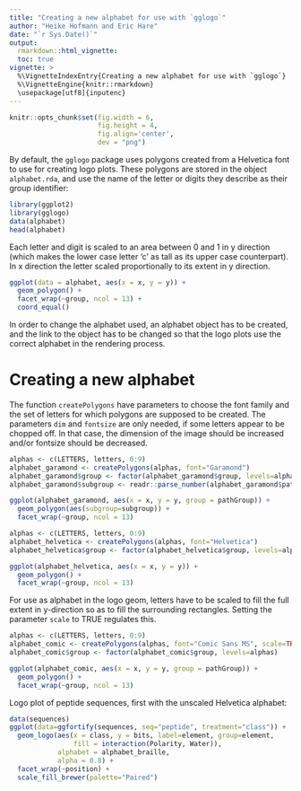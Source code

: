 ```yaml
---
title: "Creating a new alphabet for use with `gglogo`"
author: "Heike Hofmann and Eric Hare"
date: "`r Sys.Date()`"
output:
  rmarkdown::html_vignette:
  toc: true
vignette: >
  %\VignetteIndexEntry{Creating a new alphabet for use with `gglogo`}
  %\VignetteEngine{knitr::rmarkdown}
  \usepackage[utf8]{inputenc}
---
```



```r
knitr::opts_chunk$set(fig.width = 6,
                      fig.height = 4,
                      fig.align='center',
                      dev = "png")
```

By default, the `gglogo` package uses polygons created from a Helvetica font to use for creating logo plots. These polygons are stored in the object `alphabet.rda`, and use the name of the letter or digits they describe as their group identifier:

```r
library(ggplot2)
library(gglogo)
data(alphabet)
head(alphabet)
```
Each letter and digit is scaled to an area between 0 and 1 in y direction (which makes the lower case letter 'c' as tall as its upper case counterpart). In x direction the letter scaled proportionally to its extent in y direction. 
```r
ggplot(data = alphabet, aes(x = x, y = y)) +
  geom_polygon() +
  facet_wrap(~group, ncol = 13) +
  coord_equal()
```

In order to change the alphabet used, an alphabet object has to be created, and the link to the object has to be changed so that the logo plots use the correct alphabet in the rendering process.

# Creating a new alphabet

The function `createPolygons` have parameters to choose the font family and the set of letters for which polygons are supposed to be created. The parameters `dim` and `fontsize` are only needed, if some letters appear to be chopped off. In that case, the dimension of the image should be increased and/or fontsize should be decreased.

```r
alphas <- c(LETTERS, letters, 0:9)
alphabet_garamond <- createPolygons(alphas, font="Garamond")
alphabet_garamond$group <- factor(alphabet_garamond$group, levels=alphas)
alphabet_garamond$subgroup <- readr::parse_number(alphabet_garamond$pathGroup)

ggplot(alphabet_garamond, aes(x = x, y = y, group = pathGroup)) +
  geom_polygon(aes(subgroup=subgroup)) +
  facet_wrap(~group, ncol = 13)
```

```r
alphas <- c(LETTERS, letters, 0:9)
alphabet_helvetica <- createPolygons(alphas, font="Helvetica")
alphabet_helvetica$group <- factor(alphabet_helvetica$group, levels=alphas)

ggplot(alphabet_helvetica, aes(x = x, y = y)) +
  geom_polygon() +
  facet_wrap(~group, ncol = 13)
```

For use as alphabet in the logo geom, letters have to be scaled to fill the full extent in y-direction so as to fill the surrounding rectangles.
Setting the parameter `scale` to TRUE regulates this.
```r
alphas <- c(LETTERS, letters, 0:9)
alphabet_comic <- createPolygons(alphas, font="Comic Sans MS", scale=TRUE)
alphabet_comic$group <- factor(alphabet_comic$group, levels=alphas)

ggplot(alphabet_comic, aes(x = x, y = y, group = pathGroup)) +
  geom_polygon() +
  facet_wrap(~group, ncol = 13)
```

Logo plot of peptide sequences, first with the unscaled Helvetica alphabet:
```r
data(sequences)
ggplot(data=ggfortify(sequences, seq="peptide", treatment="class")) +
  geom_logo(aes(x = class, y = bits, label=element, group=element, 
                fill = interaction(Polarity, Water)), 
            alphabet = alphabet_braille, 
            alpha = 0.8) +
  facet_wrap(~position) +
  scale_fill_brewer(palette="Paired")
```

